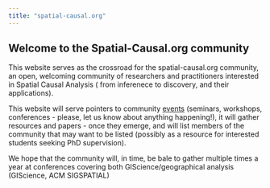 ```yaml
---
title: "spatial-causal.org"
---
```


## Welcome to the Spatial-Causal.org community

This website serves as the crossroad for the spatial-causal.org community, an open, welcoming community of researchers and practitioners interested in Spatial Causal Analysis ( from inferenece to discovery, and their applications).  

This website will serve pointers to community [events](events.qmd) (seminars, workshops, conferences - please, let us know about anything happening!), it will gather resources and papers - once they emerge, and will list members of the community that may want to be listed (possibly as a resource for interested students seeking PhD supervision).

We hope that the community will, in time, be bale to gather multiple times a year at conferences covering both GIScience/geographical analysis (GIScience, ACM SIGSPATIAL)